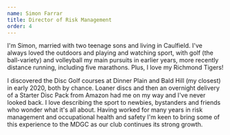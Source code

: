 ```yaml
---
name: Simon Farrar
title: Director of Risk Management
order: 4
---
```


I'm Simon, married with two teenage sons and living in Caulfield. I've always loved the outdoors and playing and watching sport, with golf (the ball-variety) and volleyball my main pursuits in earlier years, more recently distance running, including five marathons. Plus, I love my Richmond Tigers!

I discovered the Disc Golf courses at Dinner Plain and Bald Hill (my closest) in early 2020, both by chance. Loaner discs and then an overnight delivery of a Starter Disc Pack from Amazon had me on my way and I've never looked back. I love describing the sport to newbies, bystanders and friends who wonder what it's all about. Having worked for many years in risk management and occupational health and safety I'm keen to bring some of this experience to the MDGC as our club continues its strong growth.
